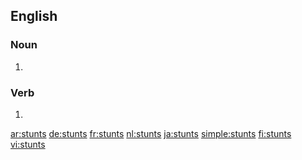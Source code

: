 {{also|Stunts}}
==English==

===Noun===
{{head|en|noun plural form}}

# {{plural of|stunt|lang=en}}

===Verb===
{{head|en|verb form}}

# {{en-third-person singular of|stunt}}

[[ar:stunts]]
[[de:stunts]]
[[fr:stunts]]
[[nl:stunts]]
[[ja:stunts]]
[[simple:stunts]]
[[fi:stunts]]
[[vi:stunts]]